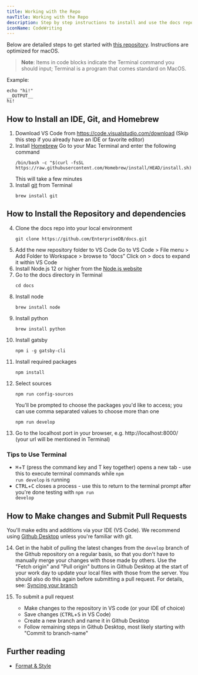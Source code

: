 ```yaml
---
title: Working with the Repo
navTitle: Working with the Repo
description: Step by step instructions to install and use the docs repo
iconName: CodeWriting
---
```


Below are detailed steps to get started with [this repository](https://github.com/EnterpriseDB/docs). Instructions are optimized for macOS.

> **Note**: Items in code blocks indicate the Terminal command you should input; Terminal is a program that comes standard on MacOS.

Example:

  ```shell
  echo "hi!"
  __OUTPUT__
  hi!
  ```

## How to Install an IDE, Git, and Homebrew
1. Download VS Code from https://code.visualstudio.com/download (Skip this step if you already have an IDE or favorite editor)
2. Install [Homebrew](https://brew.sh/)
    Go to your Mac Terminal and enter the following command
    ```shell
    /bin/bash -c "$(curl -fsSL https://raw.githubusercontent.com/Homebrew/install/HEAD/install.sh)"
    ```
    This will take a few minutes
3. Install [git](https://git-scm.com/) from Terminal
    ```shell
    brew install git
    ```

## How to Install the Repository and dependencies
4. Clone the docs repo into your local environment
    ```shell
    git clone https://github.com/EnterpriseDB/docs.git
    ```
5. Add the new repository folder to VS Code
    Go to VS Code > File menu > Add Folder to Workspace > browse to “docs”
    Click on > docs to expand it within VS Code
6. Install Node.js 12 or higher from the [Node.js website](https://nodejs.org/en/download/)
7. Go to the docs directory in Terminal
    ```shell
    cd docs
    ```
8. Install node
    ```shell
    brew install node
    ```
9. Install python
    ```shell
    brew install python
    ```
10. Install  gatsby
    ```shell
    npm i -g gatsby-cli
    ```
11. Install required packages
    ```shell
    npm install
    ```
12. Select sources
    ```shell
    npm run config-sources
    ```
    You'll be prompted to choose the packages you'd like to access; you can use comma separated values to choose more than one
    ```shell
    npm run develop
    ```
13. Go to the localhost port in your browser, e.g. http://localhost:8000/ (your url will be mentioned in Terminal)

### Tips to Use Terminal
- <kbd>⌘</kbd>+<kbd>T</kbd> (press the command key and T key together) opens a new tab - use this to execute terminal commands while <code>npm run develop</code> is running
- <kbd>CTRL</kbd>+<kbd>C</kbd> closes a process - use this to return to the terminal prompt after you're done testing with <code>npm run develop</code>

## How to Make changes and Submit Pull Requests
You'll make edits and additions via your IDE (VS Code). We recommend using [Github Desktop](https://desktop.github.com/) unless you're familiar with git.

14. Get in the habit of pulling the latest changes from the `develop` branch of the Github repository on a regular basis, so that you don't have to manually merge your changes with those made by others. Use the "Fetch origin" and "Pull origin" buttons in Github Desktop at the start of your work day to update your local files with those from the server. You should also do this again before submitting a pull request. For details, see: [Syncing your branch
](https://docs.github.com/en/desktop/contributing-and-collaborating-using-github-desktop/syncing-your-branch)

15. To submit a pull request
    - Make changes to the repository in VS code (or your IDE of choice)
    - Save changes (<kbd>CTRL</kbd>+<kbd>S</kbd> in VS Code)
    - Create a new branch and name it in Github Desktop
    - Follow remaining steps in Github Desktop, most likely starting with "Commit to branch-name"


## Further reading

- [Format & Style](/community/contribute/style)
